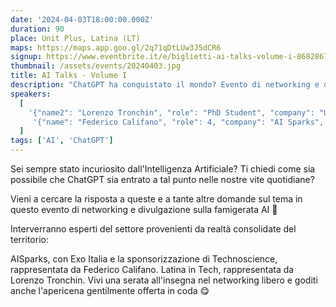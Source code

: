 ```yaml
---
date: '2024-04-03T18:00:00.000Z'
duration: 90
place: Unit Plus, Latina (LT)
maps: https://maps.app.goo.gl/2q71qDtLUw3J5dCR6
signup: https://www.eventbrite.it/e/biglietti-ai-talks-volume-i-868286717947?aff=oddtdtcreator
thumbnail: /assets/events/20240403.jpg
title: AI Talks - Volume I
description: "ChatGPT ha conquistato il mondo? Evento di networking e divulgazione sull'Intelligenza Artificiale gratuito, apericena inclusa!"
speakers:
  [
    '{"name2": "Lorenzo Tronchin", "role": "PhD Student", "company": "Università Campus Bio-Medico di Roma", "thumbnail": "/assets/speakers/ltronchin.jpg", "linkedinUrl": "https://www.linkedin.com/in/lorenzotronchin/"}',
     '{"name": "Federico Califano", "role": 4, "company": "AI Sparks", "thumbnail": "/assets/speakers/fcalifano.jpg", "linkedinUrl": "foo"}',
  ]
tags: ['AI', 'ChatGPT']
---
```


Sei sempre stato incuriosito dall'Intelligenza Artificiale? Ti chiedi come sia possibile che ChatGPT sia entrato a tal punto nelle nostre vite quotidiane?

Vieni a cercare la risposta a queste e a tante altre domande sul tema in questo evento di networking e divulgazione sulla famigerata AI 🤖

Interverranno esperti del settore provenienti da realtà consolidate del territorio:

AISparks, con Exo Italia e la sponsorizzazione di Technoscience, rappresentata da Federico Califano.
Latina in Tech, rappresentata da Lorenzo Tronchin.
Vivi una serata all'insegna nel networking libero e goditi anche l'apericena gentilmente offerta in coda 😋